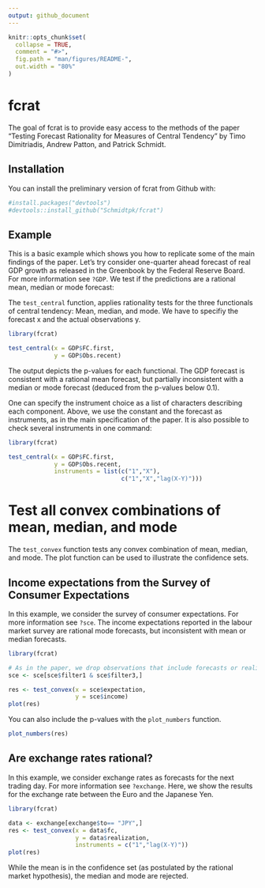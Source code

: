 ```yaml
---
output: github_document
---
```


<!-- README.md is generated from README.Rmd. Please edit that file -->

```r
knitr::opts_chunk$set(
  collapse = TRUE,
  comment = "#>",
  fig.path = "man/figures/README-",
  out.width = "80%"
)
```

# fcrat

<!-- badges: start -->
<!-- badges: end -->

The goal of fcrat is to provide easy access to the methods of the paper "Testing Forecast Rationality for Measures of Central Tendency" by Timo Dimitriadis, Andrew Patton, and Patrick Schmidt.

## Installation

You can install the preliminary version of fcrat from Github with:

```r
#install.packages("devtools")
#devtools::install_github("Schmidtpk/fcrat")
```

## Example

This is a basic example which shows you how to replicate some of the main findings of the paper. Let's try consider one-quarter ahead forecast of real GDP growth as released in the Greenbook by the Federal Reserve Board. For more information see `?GDP`. We test if the predictions are a rational mean, median or mode forecast:

The `test_central` function, applies rationality tests for the three functionals of central tendency: Mean, median, and mode. We have to specifiy the forecast x and the actual observations y.

```r
library(fcrat)

test_central(x = GDP$FC.first,
             y = GDP$Obs.recent)

```

The output depicts the p-values for each functional. The GDP forecast is consistent with a rational mean forecast, but partially inconsistent with a median or mode forecast (deduced from the p-values below 0.1).

One can specify the instrument choice as a list of characters describing each component. Above, we use the constant and the forecast as instruments, as in the main specification of the paper. It is also possible to check several instruments in one command:

```r
library(fcrat)

test_central(x = GDP$FC.first,
             y = GDP$Obs.recent,
             instruments = list(c("1","X"),
                                c("1","X","lag(X-Y)")))

```

# Test all convex combinations of mean, median, and mode

The `test_convex` function tests any convex combination of mean, median, and mode. The plot function can be used to illustrate the confidence sets.

## Income expectations from the Survey of Consumer Expectations

In this example, we consider the survey of consumer expectations. For more information see `?sce`. The income expectations reported in the labour market survey are rational mode forecasts, but inconsistent with mean or median forecasts.

```r
library(fcrat)

# As in the paper, we drop observations that include forecasts or realizations of annualized income below $ 1,000 or above $ 1 million, which represent less than 1% of the initial sample. We also drop observations where the ratio of the realization to the forecast, or its inverse, is between 9 and 13, to avoid our results being aﬀected by misplaced decimal points or by the failure to report annualized income (leading to proportional errors of around 10 to 12 respectively).
sce <- sce[sce$filter1 & sce$filter3,]

res <- test_convex(x = sce$expectation,
                   y = sce$income)
plot(res)

```


You can also include the p-values with the `plot_numbers` function.


```r

plot_numbers(res)

```

## Are exchange rates rational?

In this example, we consider exchange rates as forecasts for the next trading day. For more information see `?exchange`. Here, we show the results for the exchange rate between the Euro and the Japanese Yen.

```r
library(fcrat)

data <- exchange[exchange$to== "JPY",]
res <- test_convex(x = data$fc,
                   y = data$realization,
                   instruments = c("1","lag(X-Y)"))
plot(res)

```



While the mean is in the confidence set (as postulated by the rational market hypothesis), the median and mode are rejected.



